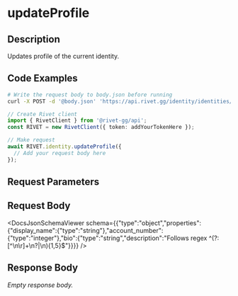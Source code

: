 

# updateProfile

## Description

Updates profile of the current identity.


## Code Examples

<CodeGroup title='Request' tag='POST' label='https://api.rivet.gg/identity/identities/self/profile'>

```bash {{ title: 'cURL' }}
# Write the request body to body.json before running
curl -X POST -d '@body.json' 'https://api.rivet.gg/identity/identities/self/profile'
```

```ts
// Create Rivet client
import { RivetClient } from '@rivet-gg/api';
const RIVET = new RivetClient({ token: addYourTokenHere });

// Make request
await RIVET.identity.updateProfile({
  // Add your request body here
});
```

</CodeGroup>


## Request Parameters


## Request Body

<DocsJsonSchemaViewer schema={{"type":"object","properties":{"display_name":{"type":"string"},"account_number":{"type":"integer"},"bio":{"type":"string","description":"Follows regex ^(?:[^\\n\\r]+\\n?|\\n){1,5}$"}}}} />


## Response Body

_Empty response body._

